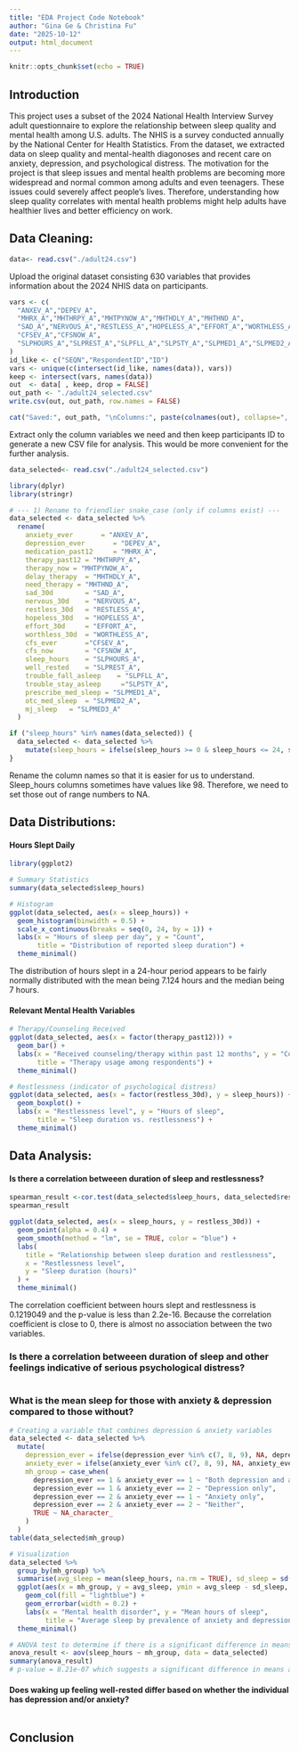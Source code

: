 ```yaml
---
title: "EDA Project Code Notebook"
author: "Gina Ge & Christina Fu"
date: "2025-10-12"
output: html_document
---
```


```r
knitr::opts_chunk$set(echo = TRUE)
```
## Introduction
This project uses a subset of the 2024 National Health Interview Survey adult questionnaire to explore the relationship between sleep quality and mental health among U.S. adults. The NHIS is a survey conducted annually by the National Center for Health Statistics. From the dataset, we extracted data on sleep quality and mental-health diagonoses and recent care on anxiety, depression, and psychological distress. The motivation for the project is that sleep issues and mental health problems are becoming more widespread and normal common among adults and even teenagers. These issues could severely affect people's lives. Therefore, understanding how sleep quality correlates with mental health problems might help adults have healthier lives and better efficiency on work.

## Data Cleaning: 
```r
data<- read.csv("./adult24.csv")
```
Upload the original dataset consisting 630 variables that provides information about the 2024 NHIS data on participants.

```r
vars <- c(
  "ANXEV_A","DEPEV_A",
  "MHRX_A","MHTHRPY_A","MHTPYNOW_A","MHTHDLY_A","MHTHND_A",
  "SAD_A","NERVOUS_A","RESTLESS_A","HOPELESS_A","EFFORT_A","WORTHLESS_A",
  "CFSEV_A","CFSNOW_A",
  "SLPHOURS_A","SLPREST_A","SLPFLL_A","SLPSTY_A","SLPMED1_A","SLPMED2_A","SLPMED3_A"
)
id_like <- c("SEQN","RespondentID","ID")
vars <- unique(c(intersect(id_like, names(data)), vars))
keep <- intersect(vars, names(data))
out  <- data[ , keep, drop = FALSE]
out_path <- "./adult24_selected.csv"
write.csv(out, out_path, row.names = FALSE)

cat("Saved:", out_path, "\nColumns:", paste(colnames(out), collapse=", "), "\n")
```
Extract only the column variables we need and then keep participants ID to generate a new CSV file for analysis. This would be more convenient for the further analysis. 

```r
data_selected<- read.csv("./adult24_selected.csv")
```

```r
library(dplyr)
library(stringr)

# --- 1) Rename to friendlier snake_case (only if columns exist) ---
data_selected <- data_selected %>%
  rename(
    anxiety_ever       = "ANXEV_A",
    depression_ever       = "DEPEV_A",
    medication_past12     = "MHRX_A",
    therapy_past12 = "MHTHRPY_A",
    therapy_now = "MHTPYNOW_A",
    delay_therapy  = "MHTHDLY_A",
    need_therapy = "MHTHND_A",
    sad_30d        = "SAD_A",
    nervous_30d    = "NERVOUS_A",
    restless_30d   = "RESTLESS_A",
    hopeless_30d   = "HOPELESS_A",
    effort_30d     = "EFFORT_A",
    worthless_30d  = "WORTHLESS_A",
    cfs_ever       ="CFSEV_A",
    cfs_now        = "CFSNOW_A",
    sleep_hours    = "SLPHOURS_A",
    well_rested    = "SLPREST_A",
    trouble_fall_asleep    = "SLPFLL_A",
    trouble_stay_asleep     ="SLPSTY_A",
    prescribe_med_sleep = "SLPMED1_A",
    otc_med_sleep  = "SLPMED2_A",
    mj_sleep   = "SLPMED3_A"
  )
```

```r
if ("sleep_hours" %in% names(data_selected)) {
  data_selected <- data_selected %>%
    mutate(sleep_hours = ifelse(sleep_hours >= 0 & sleep_hours <= 24, sleep_hours, NA_real_))
}
```
Rename the column names so that it is easier for us to understand. Sleep_hours columns sometimes have values like 98. Therefore, we need to set those out of range numbers to NA.

## Data Distributions:
#### Hours Slept Daily
```r
library(ggplot2)

# Summary Statistics
summary(data_selected$sleep_hours)

# Histogram
ggplot(data_selected, aes(x = sleep_hours)) +
  geom_histogram(binwidth = 0.5) +
  scale_x_continuous(breaks = seq(0, 24, by = 1)) +
  labs(x = "Hours of sleep per day", y = "Count",
       title = "Distribution of reported sleep duration") +
  theme_minimal()
```
The distribution of hours slept in a 24-hour period appears to be fairly normally distributed with the mean being 7.124 hours and the median being 7 hours. 

#### Relevant Mental Health Variables
```r
# Therapy/Counseling Received
ggplot(data_selected, aes(x = factor(therapy_past12))) +
  geom_bar() +
  labs(x = "Received counseling/therapy within past 12 months", y = "Count",
       title = "Therapy usage among respondents") +
  theme_minimal()

# Restlessness (indicator of psychological distress)
ggplot(data_selected, aes(x = factor(restless_30d), y = sleep_hours)) +
  geom_boxplot() +
  labs(x = "Restlessness level", y = "Hours of sleep",
       title = "Sleep duration vs. restlessness") +
  theme_minimal()
```

## Data Analysis:
#### Is there a correlation betweeen duration of sleep and restlessness?
```r
spearman_result <-cor.test(data_selected$sleep_hours, data_selected$restless_30d,  method = "spearman")
spearman_result

ggplot(data_selected, aes(x = sleep_hours, y = restless_30d)) +
  geom_point(alpha = 0.4) +
  geom_smooth(method = "lm", se = TRUE, color = "blue") +
  labs(
    title = "Relationship between sleep duration and restlessness",
    x = "Restlessness level",
    y = "Sleep duration (hours)"
  ) +
  theme_minimal()
```
The correlation coefficient between hours slept and restlessness is 0.1219049 and the p-value is less than 2.2e-16. Because the correlation coefficient is close to 0, there is almost no association between the two variables. 

### Is there a correlation betweeen duration of sleep and other feelings indicative of serious psychological distress?
```r

```


### What is the mean sleep for those with anxiety & depression compared to those without?
```r
# Creating a variable that combines depression & anxiety variables
data_selected <- data_selected %>%
  mutate(
    depression_ever = ifelse(depression_ever %in% c(7, 8, 9), NA, depression_ever),
    anxiety_ever = ifelse(anxiety_ever %in% c(7, 8, 9), NA, anxiety_ever),
    mh_group = case_when(
      depression_ever == 1 & anxiety_ever == 1 ~ "Both depression and anxiety",
      depression_ever == 1 & anxiety_ever == 2 ~ "Depression only",
      depression_ever == 2 & anxiety_ever == 1 ~ "Anxiety only",
      depression_ever == 2 & anxiety_ever == 2 ~ "Neither",
      TRUE ~ NA_character_
    )
  )
table(data_selected$mh_group)

# Visualization
data_selected %>%
  group_by(mh_group) %>%
  summarise(avg_sleep = mean(sleep_hours, na.rm = TRUE), sd_sleep = sd(sleep_hours, na.rm = TRUE), n = n()) %>%
  ggplot(aes(x = mh_group, y = avg_sleep, ymin = avg_sleep - sd_sleep, ymax = avg_sleep + sd_sleep)) +
    geom_col(fill = "lightblue") +
    geom_errorbar(width = 0.2) +
    labs(x = "Mental health disorder", y = "Mean hours of sleep",
         title = "Average sleep by prevalence of anxiety and depression") +
  theme_minimal()

# ANOVA test to determine if there is a significant difference in means
anova_result <- aov(sleep_hours ~ mh_group, data = data_selected)
summary(anova_result)
# p-value = 8.21e-07 which suggests a significant difference in means across groups
```
#### Does waking up feeling well-rested differ based on whether the individual has depression and/or anxiety?
```r

```

## Conclusion

